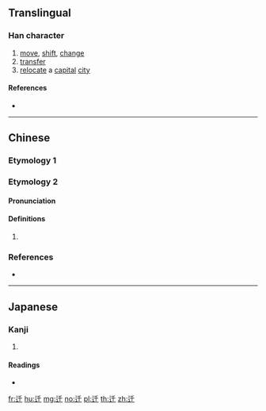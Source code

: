 {{character info/new}}
{{also|遷}}
==Translingual==

===Han character===
{{Han char|rn=162|rad=辵|as=03|sn=7|four=|canj=YHJ|ids=⿺辶千}}

# [[move]], [[shift]], [[change]]
# [[transfer]]
# [[relocate]] a [[capital]] [[city]]

====References====
* {{Han ref|kx=1253.210|dkj=38721|dj=1735.220|hdz=63816.100|uh=8FC1|ud=36801}}

----

==Chinese==

===Etymology 1===
{{zh-see|遷}}

===Etymology 2===
{{zh-forms}}

====Pronunciation====
{{zh-pron
|m=qiān
|c=
|h=
|md=
|mn=
|w=
|mc=y
|oc=n,1
|cat=
}}

====Definitions====
{{zh-hanzi}}

# {{rfdef|lang=zh}}

===References===
* {{R:twedu|N00134}}

----

==Japanese==

===Kanji===
{{ja-kanji|grade=|rs=辵03}}

# {{defn|lang=ja|sort=辵03}}

====Readings====
* {{ja-readings|on=[[せん]] (sen)|kun=[[うつる]] (utsuru), [[うつす]] (utsusu), [[みやこがえ]] (miyakogae)|nanori=}}

[[fr:迁]]
[[hu:迁]]
[[mg:迁]]
[[no:迁]]
[[pl:迁]]
[[th:迁]]
[[zh:迁]]